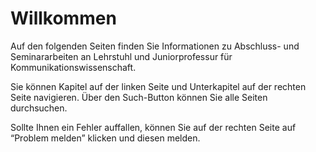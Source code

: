 # Willkommen {.unnumbered}

Auf den folgenden Seiten finden Sie Informationen zu Abschluss- und Seminararbeiten an Lehrstuhl und Juniorprofessur für Kommunikationswissenschaft.

Sie können Kapitel auf der linken Seite und Unterkapitel auf der rechten Seite navigieren. Über den Such-Button können Sie alle Seiten durchsuchen.

Sollte Ihnen ein Fehler auffallen, können Sie auf der rechten Seite auf "Problem melden" klicken und diesen melden.